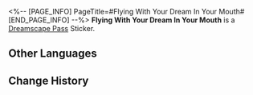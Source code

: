 <%-- [PAGE_INFO]
PageTitle=#Flying With Your Dream In Your Mouth#
[END_PAGE_INFO] --%>
{{Stub|Location information}}
{{Item Infobox
|id          = 223259
|image       = Dreamscape Pass Sticker Flying With Your Dream In Your Mouth.png{{subst:void|<!--$UPLOAD:<<SpriteOutput/TravelBrochure/StickFigures/223259.png>-<Dreamscape Pass Sticker Flying With Your Dream In Your Mouth.png>-<Item Icons>>-->}}
|type        = Dreamscape Pass Sticker
|type2       = Talking Clock Stickers
|invCategory = 
|rarity      = 4
|effect      = 
|description = Digital stickers that can be used to decorate the pages of the Dreamtour Handbook. They come in many different styles.
|source1     = [[Locate the gathering place of Origami Birds in Golden Hour]]
}}
{{Description|They're pretty cute &mdash; before trypophobia sets in.}}
'''Flying With Your Dream In Your Mouth''' is a [[Dreamscape Pass]] Sticker.

==Other Languages==
{{Other Languages
|en   = Flying With Your Dream In Your Mouth
|zhs  = 衔着梦想飞行
|zht  = 銜著夢想飛行
|ja   = 夢を咥えて飛ぶ
|ko   = 꿈을 안고 비행
|es   = Volar con tu sueño en la boca
|fr   = Voler le rêve à la bouche
|ru   = Полёт с мечтой в клюве
|th   = โบยบินไปกับความฝัน
|vi   = Bay Theo Giấc Mơ
|de   = Fliegen mit Träumen
|id   = Terbang Dengan Mimpi di Mulutmu
|pt   = Voando Com Seus Sonhos Na Boca
}}

==Change History==
{{Change History|2.0}}
